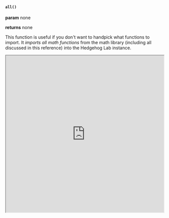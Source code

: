

#### `all()`

**param** none

**returns** none

This function is useful if you don't want to handpick what functions to import. It *imports all math functions* from the math library (including all discussed in this reference) into the Hedgehog Lab instance.

<iframe src="https://hlab.app/s/docs/all_hbook"
    width="100%"
    height="500px"/>
